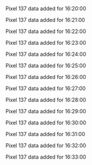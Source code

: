 Pixel 137 data added for 16:20:00

Pixel 137 data added for 16:21:00

Pixel 137 data added for 16:22:00

Pixel 137 data added for 16:23:00

Pixel 137 data added for 16:24:00

Pixel 137 data added for 16:25:00

Pixel 137 data added for 16:26:00

Pixel 137 data added for 16:27:00

Pixel 137 data added for 16:28:00

Pixel 137 data added for 16:29:00

Pixel 137 data added for 16:30:00

Pixel 137 data added for 16:31:00

Pixel 137 data added for 16:32:00

Pixel 137 data added for 16:33:00

